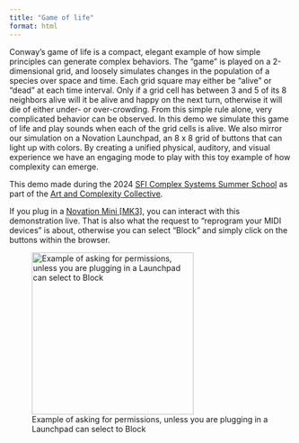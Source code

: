 ```yaml
---
title: "Game of life"
format: html
---
```


```{=html}
<!-- Grid of buttons -->
<div id="grid"></div>

<!-- Libraries -->
<script src="https://cdnjs.cloudflare.com/ajax/libs/p5.js/1.4.0/p5.js"></script>
<script src="https://cdnjs.cloudflare.com/ajax/libs/p5.js/1.4.0/addons/p5.sound.js"></script>
<script src="https://cdn.rawgit.com/mudcube/MIDI.js/master/inc/shim/Base64.js"></script>

<!-- Custom code --> 
<link rel="stylesheet" href="../assets/css/game_of_life.css">
<script src="../assets/js/game_of_life.js"></script> 

```
 
Conway’s game of life is a compact, elegant example of how simple principles can generate complex behaviors. The “game” is played on a 2-dimensional grid, and loosely simulates changes in the population of a species over space and time. Each grid square may either be “alive” or “dead” at each time interval. Only if a grid cell has between 3 and 5 of its 8 neighbors alive will it be alive and happy on the next turn, otherwise it will die of either under- or over-crowding. From this simple rule alone, very complicated behavior can be observed. In this demo we simulate this game of life and play sounds when each of the grid cells is alive. We also mirror our simulation on a Novation Launchpad, an 8 x 8 grid of buttons that can light up with colors. By creating a unified physical, auditory, and visual experience we have an engaging mode to play with this toy example of how complexity can emerge.

This demo made during the 2024 [SFI Complex Systems Summer School](https://www.santafe.edu/engage/learn/programs/sfi-complex-systems-summer-school) as part of the [Art and Complexity Collective](https://maxjerdee.github.io/CSSS-arts/). 

If you plug in a [Novation Mini [MK3]](https://us.novationmusic.com/products/launchpad-mini-mk3), you can interact with this demonstration live. That is also what the request to "reprogram your MIDI devices" is about, otherwise you can select "Block" and simply click on the buttons within the browser. 

![Example of asking for permissions, unless you are plugging in a Launchpad can select to Block](../assets/images/MIDI_permissions.png){width=3in}
